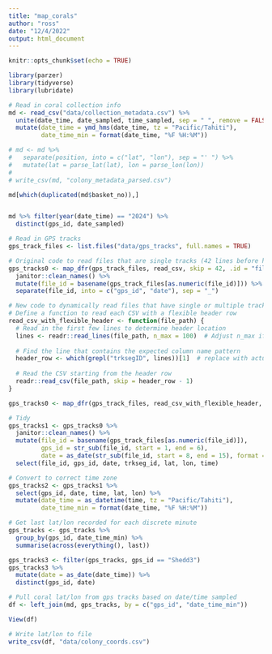 ```yaml
---
title: "map_corals"
author: "ross"
date: "12/4/2022"
output: html_document
---
```


```r
knitr::opts_chunk$set(echo = TRUE)

library(parzer)
library(tidyverse)
library(lubridate)
```

```r
# Read in coral collection info
md <- read_csv("data/collection_metadata.csv") %>%
  unite(date_time, date_sampled, time_sampled, sep = " ", remove = FALSE) %>%
  mutate(date_time = ymd_hms(date_time, tz = "Pacific/Tahiti"),
         date_time_min = format(date_time, "%F %H:%M"))

# md <- md %>%
#   separate(position, into = c("lat", "lon"), sep = "' ") %>%
#   mutate(lat = parse_lat(lat), lon = parse_lon(lon))
# 
# write_csv(md, "colony_metadata_parsed.csv")

md[which(duplicated(md$basket_no)),]


md %>% filter(year(date_time) == "2024") %>%
  distinct(gps_id, date_sampled)
```

```r
# Read in GPS tracks
gps_track_files <- list.files("data/gps_tracks", full.names = TRUE)

# Original code to read files that are single tracks (42 lines before header row)
gps_tracks0 <- map_dfr(gps_track_files, read_csv, skip = 42, .id = "file_id") %>%
  janitor::clean_names() %>%
  mutate(file_id = basename(gps_track_files[as.numeric(file_id)])) %>%
  separate(file_id, into = c("gps_id", "date"), sep = "_")

# New code to dynamically read files that have single or multiple tracks (variable numbers of lines before header row)
# Define a function to read each CSV with a flexible header row
read_csv_with_flexible_header <- function(file_path) {
  # Read in the first few lines to determine header location
  lines <- readr::read_lines(file_path, n_max = 100)  # Adjust n_max if header may be farther down
  
  # Find the line that contains the expected column name pattern
  header_row <- which(grepl("trksegID", lines))[1]  # replace with actual column name pattern
  
  # Read the CSV starting from the header row
  readr::read_csv(file_path, skip = header_row - 1)
}

gps_tracks0 <- map_dfr(gps_track_files, read_csv_with_flexible_header, .id = "file_id")

# Tidy
gps_tracks1 <- gps_tracks0 %>%
  janitor::clean_names() %>%
  mutate(file_id = basename(gps_track_files[as.numeric(file_id)]),
         gps_id = str_sub(file_id, start = 1, end = 6),
         date = as_date(str_sub(file_id, start = 8, end = 15), format = "%Y%m%d")) %>%
  select(file_id, gps_id, date, trkseg_id, lat, lon, time)

# Convert to correct time zone
gps_tracks2 <- gps_tracks1 %>%
  select(gps_id, date, time, lat, lon) %>%
  mutate(date_time = as_datetime(time, tz = "Pacific/Tahiti"),
         date_time_min = format(date_time, "%F %H:%M"))

# Get last lat/lon recorded for each discrete minute
gps_tracks <- gps_tracks %>%
  group_by(gps_id, date_time_min) %>%
  summarise(across(everything(), last))

gps_tracks3 <- filter(gps_tracks, gps_id == "Shedd3")
gps_tracks3 %>% 
  mutate(date = as_date(date_time)) %>%
  distinct(gps_id, date)
```

```r
# Pull coral lat/lon from gps tracks based on date/time sampled
df <- left_join(md, gps_tracks, by = c("gps_id", "date_time_min"))

View(df)
```


```r
# Write lat/lon to file
write_csv(df, "data/colony_coords.csv")
```



```r


```

